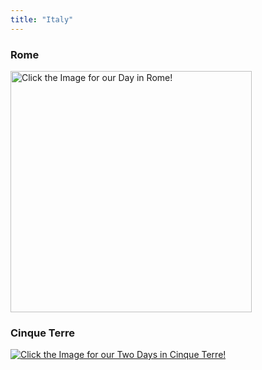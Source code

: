 ```yaml
---
title: "Italy"
---
```


### Rome

[![Click the Image for our Day in Rome!](images/Rome3.png){fig-align="center" width="386"}](Rome.qmd)

### Cinque Terre

[![Click the Image for our Two Days in Cinque Terre!](images/Cinque4.png){fig-align="center"}](CinqueTerre.qmd)

